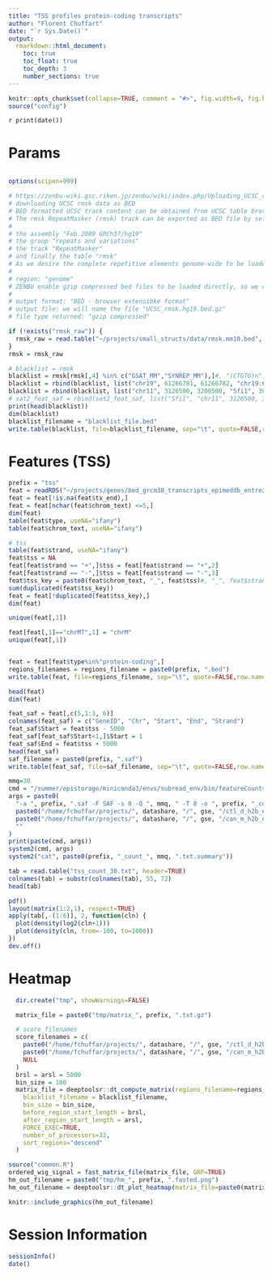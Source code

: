 ```yaml
---
title: "TSS profiles protein-coding transcripts"
author: "Florent Chuffart"
date: "`r Sys.Date()`"
output:
  rmarkdown::html_document:
    toc: true
    toc_float: true
    toc_depth: 3
    number_sections: true
---
```



```r
knitr::opts_chunk$set(collapse=TRUE, comment = "#>", fig.width=9, fig.height=6, eval=TRUE, echo=FALSE, results="hide")
source("config")
```

`r print(date())`

# Params

```r
```


```r
options(scipen=999)

# https://zenbu-wiki.gsc.riken.jp/zenbu/wiki/index.php/Uploading_UCSC_repetitive_elements_track
# downloading UCSC rmsk data as BED
# BED formatted UCSC track content can be obtained from UCSC table broswer.
# The rmsk RepeatMasker (rmsk) track can be exported as BED file by selecting
#
# the assembly "Feb.2009 GRCh37/hg19"
# the group "repeats and variations"
# the track "RepeatMasker"
# and finally the table "rmsk"
# As we desire the complete repetitive elements genome-wide to be loaded into ZENBU, therefore we select
#
# region: "genome"
# ZENBU enable gzip compressed bed files to be loaded directly, so we will further select :
#
# output format: "BED - browser extensibke format"
# output file: we will name the file "UCSC_rmsk.hg19.bed.gz"
# file type returned: "gzip compressed"

if (!exists("rmsk_raw")) {
  rmsk_raw = read.table("~/projects/small_structs/data/rmsk.mm10.bed", skip=1, stringsAsFactors=FALSE)
}
rmsk = rmsk_raw

# blacklist = rmsk
blacklist = rmsk[rmsk[,4] %in% c("GSAT_MM","SYNREP_MM"),]#, "(CTGTG)n"),]#
blacklist = rbind(blacklist, list("chr19", 61266781, 61266782, "chr19:61266781-61266782", 1404, "+"))
blacklist = rbind(blacklist, list("chr11", 3126500, 3200500, "Sfi1", 300, "-"))
# sat2_feat_saf = rbind(sat2_feat_saf, list("Sfi1", "chr11", 3126500, 3200500, "-"))
print(head(blacklist))
dim(blacklist)
blacklist_filename = "blacklist_file.bed"
write.table(blacklist, file=blacklist_filename, sep="\t", quote=FALSE,row.names=FALSE, col.names=FALSE)    
```



# Features (TSS)


```r
prefix = "tss"
feat = readRDS("~/projects/genes/bed_grcm38_transcripts_epimeddb_entrez.rds")
feat = feat[!is.na(feat$tx_end),]
feat = feat[nchar(feat$chrom_text) <=5,]
dim(feat)
table(feat$type, useNA="ifany")
table(feat$chrom_text, useNA="ifany")

# tss
table(feat$strand, useNA="ifany")
feat$tss = NA
feat[feat$strand == "+",]$tss = feat[feat$strand == "+",2]
feat[feat$strand == "-",]$tss = feat[feat$strand == "-",3]
feat$tss_key = paste0(feat$chrom_text, "_", feat$tss)#, "_", feat$strand)
sum(duplicated(feat$tss_key))
feat = feat[!duplicated(feat$tss_key),]
dim(feat)

unique(feat[,1])

feat[feat[,1]=="chrMT",1] = "chrM"
unique(feat[,1])


feat = feat[feat$type%in%"protein-coding",]
regions_filenames = regions_filename = paste0(prefix, ".bed")
write.table(feat, file=regions_filename, sep="\t", quote=FALSE,row.names=FALSE, col.names=FALSE)

head(feat)
dim(feat)

feat_saf = feat[,c(5,1:3, 6)]
colnames(feat_saf) = c("GeneID", "Chr", "Start", "End", "Strand")
feat_saf$Start = feat$tss - 5000
feat_saf[feat_saf$Start<1,]$Start = 1
feat_saf$End = feat$tss + 5000
head(feat_saf)
saf_filename = paste0(prefix, ".saf")
write.table(feat_saf, file=saf_filename, sep="\t", quote=FALSE,row.names=FALSE, col.names=FALSE)
```

```r
mmq=30
cmd = "/summer/epistorage/miniconda3/envs/subread_env/bin/featureCounts"
args = paste0(
  "-a ", prefix, ".saf -F SAF -s 0 -Q ", mmq, " -T 8 -o ", prefix, "_count_", mmq, ".txt ", 
  paste0("/home/fchuffar/projects/", datashare, "/", gse, "/ctl_d_h2b_end-to-end_trim30_srt.bam "),
  paste0("/home/fchuffar/projects/", datashare, "/", gse, "/can_m_h2b_end-to-end_trim30_srt.bam "),
  ""
)
print(paste(cmd, args))
system2(cmd, args)
system2("cat", paste0(prefix, "_count_", mmq, ".txt.summary"))

tab = read.table("tss_count_30.txt", header=TRUE)
colnames(tab) = substr(colnames(tab), 55, 72)
head(tab)

pdf()
layout(matrix(1:2,1), respect=TRUE)
apply(tab[,-(1:6)], 2, function(cln) {
  plot(density(log2(cln+1)))
  plot(density(cln, from=-100, to=1000))
})
dev.off()

```







# Heatmap


```r
  dir.create("tmp", showWarnings=FALSE)

  matrix_file = paste0("tmp/matrix_", prefix, ".txt.gz")

  # score_filenames
  score_filenames = c(
    paste0("/home/fchuffar/projects/", datashare, "/", gse, "/ctl_d_h2b_end-to-end_trim30_srt_PE_30_4_RPKM.bw"),
    paste0("/home/fchuffar/projects/", datashare, "/", gse, "/can_m_h2b_end-to-end_trim30_srt_PE_30_4_RPKM.bw"),
    NULL
  )
  brsl = arsl = 5000
  bin_size = 100
  matrix_file = deeptoolsr::dt_compute_matrix(regions_filename=regions_filenames, score_filename=score_filenames, out_filename=matrix_file,
    blacklist_filename = blacklist_filename,
    bin_size = bin_size,
    before_region_start_length = brsl,
    after_region_start_length = arsl,
    FORCE_EXEC=TRUE,
    number_of_processors=32,
    sort_regions="descend"
  )
  ```


```r
source("common.R")
ordered_wig_signal = fast_matrix_file(matrix_file, GRP=TRUE)
hm_out_filename = paste0("tmp/hm_", prefix, ".fasted.png")
hm_out_filename = deeptoolsr::dt_plot_heatmap(matrix_file=paste0(matrix_file, ".fast.txt.gz"), out_filename=hm_out_filename, FORCE_EXEC=FALSE, color_map="YlOrRd", sort_regions="descend")
```

```r
knitr::include_graphics(hm_out_filename)
```








# Session Information

```r
sessionInfo()
date()
```



























